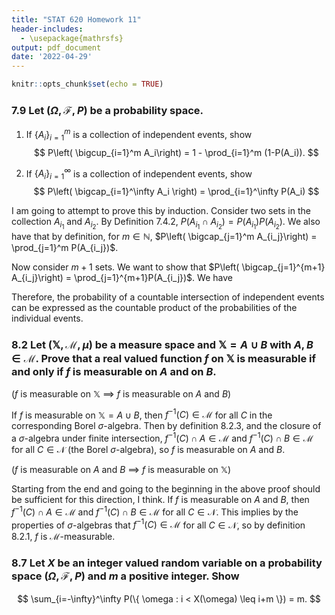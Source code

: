 ```yaml
---
title: "STAT 620 Homework 11"
header-includes:
  - \usepackage{mathrsfs}
output: pdf_document
date: '2022-04-29'
---
```


```r
knitr::opts_chunk$set(echo = TRUE)
```

### 7.9 Let $(\Omega, \mathscr{F}, P)$ be a probability space.

1. If $\{A_i\}_{i=1}^m$ is a collection of independent events, show 
$$
P\left( \bigcup_{i=1}^m A_i\right) = 1 - \prod_{i=1}^m (1-P(A_i)).
$$


\begin{align*}
P\left( \bigcup_{i=1}^m A_i\right) &= 1 - P\left(\left( \bigcup_{i=1}^m A_i\right)^C \right) \\
&= 1 - P\left( \bigcap_{i=1}^m A_i^C \right) \\
&= 1 - \prod_{i=1}^m P(A_i^C) && \textit{(Theorem 7.4.4 \& Definition 7.4.3)} \\
&= 1 - \prod_{i=1}^m (1 - P(A_i)) && \square
\end{align*}

2. If $\{A_i\}_{i=1}^\infty$ is a collection of independent events, show
$$
P\left( \bigcap_{i=1}^\infty A_i \right) = \prod_{i=1}^\infty P(A_i) 
$$

I am going to attempt to prove this by induction. Consider two sets in the collection $A_{i_1}$ and $A_{i_2}$. By Definition 7.4.2, $P(A_{i_1}\cap A_{i_2}) = P(A_{i_1})P(A_{i_2})$. We also have that by definition, for $m \in \mathbb{N}$, $P\left( \bigcap_{j=1}^m A_{i_j}\right) = \prod_{j=1}^m P(A_{i_j})$.

Now consider $m+1$ sets. We want to show that $P\left( \bigcap_{j=1}^{m+1} A_{i_j}\right) = \prod_{j=1}^{m+1}P(A_{i_j})$. We have

\begin{align*}
P\left( \bigcap_{j=1}^{m+1} A_{i_j} \right) &= P\left(\left( \bigcap_{j=1}^m A_{i_j} \right) \cap A_{i_{m+1}} \right) \\
&= P\left( \bigcap_{j=1}^{m+1}A_{i_j}\right) \times P(A_{i_{m+1}}) \\
&= \prod_{j=1}^mP(A_{i_j}) \times P(A_{i_{m+1}}) \\
&= \prod_{j=1}^{m+1} P(A_{i_j}) && \square
\end{align*}

Therefore, the probability of a countable intersection of independent events can be expressed as the countable product of the probabilities of the individual events.

### 8.2 Let $(\mathbb{X}, \mathscr{M}, \mu)$ be a measure space and $\mathbb{X} = A\cup B$ with $A,B \in \mathscr{M}$. Prove that a real valued function $f$ on $\mathbb{X}$ is measurable if and only if $f$ is measurable on $A$ and on $B$.

($f$ is measurable on $\mathbb{X}$ $\implies$ $f$ is measurable on $A$ and $B$)

If $f$ is measurable on $\mathbb{X} = A\cup B$, then $f^{-1}(C) \in \mathscr{M}$ for all $C$ in the corresponding Borel $\sigma$-algebra. Then by definition 8.2.3, and the closure of a $\sigma$-algebra under finite intersection, $f^{-1}(C) \cap A \in \mathscr{M}$ and $f^{-1}(C) \cap B \in \mathscr{M}$ for all $C \in \mathscr{N}$ (the Borel $\sigma$-algebra), so $f$ is measurable on $A$ and $B$. 

($f$ is measurable on $A$ and $B$ $\implies$ $f$ is measurable on $\mathbb{X}$)

Starting from the end and going to the beginning in the above proof should be sufficient for this direction, I think. If $f$ is measurable on $A$ and $B$, then $f^{-1}(C) \cap A \in \mathscr{M}$ and $f^{-1}(C) \cap B \in \mathscr{M}$ for all $C \in \mathscr{N}$. This implies by the properties of $\sigma$-algebras that $f^{-1}(C) \in \mathscr{M}$ for all $C \in \mathscr{N}$, so by definition 8.2.1, $f$ is $\mathscr{M}$-measurable.

### 8.7 Let $X$ be an integer valued random variable on a probability space $(\Omega, \mathscr{F}, P)$ and $m$ a positive integer. Show
$$
\sum_{i=-\infty}^\infty P(\{ \omega : i < X(\omega) \leq i+m \}) = m.
$$

\begin{align*}
\sum_{i=-\infty}^\infty P(\{ \omega : i < X(\omega) \leq i+m \}) &=
\sum_{i=-\infty}^\infty P(\{ i, \dots, i + m \}) \\
&= \sum_{i=-\infty}^\infty P\left( \bigcup_{j=i}^{i+m} \{ j\} \right) \\
&= \sum_{i=-\infty}^\infty \sum_{j=i}^{i+m} P(\{j\}) \\
&= \dots \sum_{i=k}^{k+m} P(\{i \}) + \sum_{i=k+1}^{k+1+m}P(\{i\}) + \dots \\
&= \sum_{i=-\infty}^\infty m P(\{i\}) \\
&= m \sum_{i=-\infty}^\infty P(\{i\}) = m\times 1 = m && \square
\end{align*}
